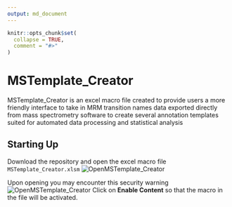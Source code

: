 ```yaml
---
output: md_document 
---
```


```r
knitr::opts_chunk$set(
  collapse = TRUE,
  comment = "#>"
)
```

# MSTemplate_Creator

MSTemplate_Creator is an excel macro file created to provide users a more friendly interface to take in MRM transition names data exported directly from mass spectrometry software to create several annotation templates suited for automated data processing and statistical analysis

## Starting Up

Download the repository and open the excel macro file `MSTemplate_Creator.xlsm`
![OpenMSTemplate_Creator](figures/OpenMSTemplate_Creator.JPG)

Upon opening you may encounter this security warning
![OpenMSTemplate_Creator](figures/EnableContentWarning.jpg)
Click on __Enable Content__ so that the macro in the file will be activated.
